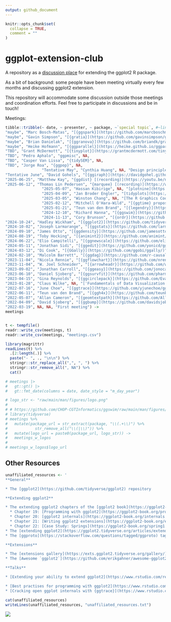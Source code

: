 ```yaml
---
output: github_document
---
```


<!-- README.md is generated from README.Rmd. Please edit that file -->

```r
knitr::opts_chunk$set(
  collapse = TRUE,
  comment = ""
)
```

# ggplot-extension-club


A repository as a [discussion place](https://github.com/teunbrand/ggplot-extension-club/discussions) for extending the ggplot2 R package. 

As a bit of background: some people have been meeting virtually every few months and discussing ggplot2 extension. 

This repository will accommodate some discussion outside those meetings and coordination efforts.  Feel free to participate in discussions and be in touch!


Meetings:


```r
tibble::tribble(~ date, ~ presenter, ~ package, ~`special topic`, #~link,
"maybe", "Marc Bosch-Matas", "[{ggspark}](https://github.com/marcboschmatas/ggspark)", NA,
"maybe", "Gavin Simpson", "[{gratia}](https://github.com/gavinsimpson/gratia)", NA,
"maybe", "Brian Danielak", "[{ggranova}](https://github.com/briandk/granovaGG)", NA,
"maybe", "Heike Hofmann", "[{ggparallel}](https://heike.github.io/ggparallel/)", NA,
"TBD", "Grant McDermott", "[{tinyplot}](https://grantmcdermott.com/tinyplot/)", NA,
"TBD", "Pedro Aphalo", "ggpmisc", NA,
"TBD", "Casper Van Lissa", "{tidySEM}", NA,
"TBD", "Jorge Roa", "{ggpop}", NA,
                "Tentative May", "Cynthia Huang", NA, "Design principles for plot helper functions",
"Tentative June", "David Gohels", "[{ggiraph}](https://davidgohel.github.io/ggiraph/)", NA,
"2025-06-25", "Matthew Kay", "{ggdist} [(recording)](https://youtu.be/n5s2S2yQHc0?si=A1WXzFV5TTRfY680)", NA, # 2pm Chicago
"2025-06-12", "Thomas Lin Pedersen", "{marquee} [(recording)](https://www.youtube.com/watch?v=tuluvJLUGeo)", NA, #9pm CEST - Thursday
                "2025-05-07", "Hassan Kibirige", NA, "[plotnine](https://plotnine.org/): A Grammar of Graphics for Python, [(recording)](https://www.youtube.com/watch?v=tVeG7z2IgeA)",
                "2025-04-09", "Jan Broder Engler", "[tidyplots](https://github.com/jbengler/tidyplots/)", "Wrapper functions and publication readiness",
                "2025-03-05", "Winston Chang", NA, "[The R Graphics Cookbook](https://r-graphics.org/) & ggproto [(recording)](https://www.youtube.com/watch?v=wyLNiPT6aWA)",
                "2025-02-12", "Mitchell O'Hara-Wild", "[{ggtime} proposal](https://github.com/mitchelloharawild/talk-ggextenders-ggtime)", NA,
                "2025-01-21", "Teun van den Brand", "[{legendry}](https://github.com/teunbrand/legendry)", NA,
                "2024-12-10", "Richard Hanna", "[{ggswim}](https://github.com/CHOP-CGTInformatics/ggswim)", NA,
                "2024-11-13", "Cory Brunson", "[{ordr}](https://github.com/corybrunson/ordr/)", NA,
"2024-10-24", "Hadley Wickham", "[{ggplot2}](https://github.com/tidyverse/ggplot2/)", "Thoughts on the ggplot2 extension ecosystem [(recording)](https://www.youtube.com/watch?v=kjjcgdkowXs&feature=youtu.be)",
"2024-10-02", "Joseph Larmarange", "[{ggstats}](https://github.com/larmarange/ggstats/)", "gglikert() and geom_likert()",
"2024-09-10", "James Otto", "[{ggdensity}](https://github.com/jamesotto852/ggdensity/)", "IRL extension culture", 
"2024-08-19", "Toby Hocking", "[{animint2}](https://github.com/animint/animint2)", NA, 
"2024-06-22", "Elio Campitelli", "[{ggnewscale}](https://github.com/eliocamp/ggnewscale/)", NA,
"2024-05-11", "Jonathan Sidi", "[{ggedit}](https://github.com/yonicd/ggedit)", NA,
"2024-03-12", "Di Cook", "[{GGally}](https://github.com/ggobi/ggally/)", "A conversation with Di Cook ",
"2024-02-10", "Malcolm Barrett", "[{ggdag}](https://github.com/r-causal/ggdag/)", NA,
"2023-11-04", "Nicola Rennie", "[{ggflowchart}](https://github.com/nrennie/ggflowchart)", NA,
"2023-11-04", "W. Joel Schneider", "[{arrowheadr}](https://github.com/wjschne/arrowheadr)", NA,
"2023-09-02", "Jonathan Carroll", "[{ggeasy}](https://github.com/jonocarroll/ggeasy/)", NA,
"2023-06-10", "Daniel Sjoberg", "[{ggsurvfit}](https://github.com/pharmaverse/ggsurvfit/)", NA,
"2023-04-15", "Gina Reynolds", "[{ggcirclepack}](https://github.com/EvaMaeRey/ggcirclepack)", NA,
"2023-01-28", "Claus Wilke", NA, "['Fundamentals of Data Visualization'](https://github.com/clauswilke/dataviz) book project",
"2022-07-16", "June Choe", "[{ggtrace}](https://github.com/yjunechoe/ggtrace/)", NA,
"2022-06-11", "Teun van den Brand", "[{ggh4x}](https://github.com/teunbrand/ggh4x/)", NA,
"2022-05-07", "Allan Cameron", "[{geomtextpath}](https://github.com/AllanCameron/geomtextpath/)", NA,
"2022-04-09", "David Sjoberg", "[{ggbump}](https://github.com/davidsjoberg/ggbump)", NA,
"2022-03-19", NA, NA, "First meeting") ->
meetings


t <- tempfile()
readr::write_csv(meetings, t)
readr::write_csv(meetings, "meetings.csv")

library(magrittr)
readLines(t) %>% 
  .[2:length(.)] %>% 
  paste("- ", ., "\n\n") %>% 
  stringr::str_replace_all(",", ", ") %>% 
  stringr::str_remove_all(", NA") %>% 
  cat()

# meetings |>
#   gt::gt() |>
#   gt::fmt_date(columns = date, date_style = "m_day_year")

# logo_str <- "raw/main/man/figures/logo.png"
# 
# # https://github.com/CHOP-CGTInformatics/ggswim/raw/main/man/figures/logo.png
# library(tidyverse)
# meetings %>% 
#   mutate(package_url = str_extract(package, "\\(.+\\)") %>% 
#            str_remove_all("\\(|\\)")) %>% 
#   mutate(logo_url = paste0(package_url, logo_str)) ->
#   meetings_w_logos
# 
# meetings_w_logos$logo_url
```



<!-- -   [{animint2}](https://github.com/animint/animint2), Toby Hocking, August 19, 2024 -->
<!-- Past meetings -->

<!-- -   [{ggnewscale}](https://eliocamp.github.io/ggnewscale/), Elio Campitelli, June 22/23, 2024 -->

<!-- -   [{ggedit}](https://yonicd.github.io/ggedit/), Jonathan Sidi, May 11, 2024 -->

<!-- -   A conversation with Di Cook, early extension and [{GGally}](https://ggobi.github.io/ggally/), March 12/13, 2024 -->

<!-- -   [{ggdag}](https://r-causal.github.io/ggdag/), Malcolm Barrett, Feb 10, 2024 -->

<!-- -   [{ggflowchart}](https://nrennie.rbind.io/ggflowchart/) Nicola Rennie & [{arrowheadr}](https://wjschne.github.io/arrowheadr/) W. Joel Schneider Nov 4, 2023 -->

<!-- -   [{ggeasy}](https://jonocarroll.github.io/ggeasy/) Jonathan Carroll, Sept 2, 2023 -->

<!-- -   [{ggsurvfit}](https://www.danieldsjoberg.com/ggsurvfit/), Daniel Sjoberg, June 10, 2023 -->

<!-- -   [{ggcirclepack}](https://github.com/EvaMaeRey/ggcirclepack), Gina Reynolds, April 15, 2023 -->

<!-- -   [*Fundamentals of Data Visualization*](), Claus Wilke, Jan 28, 2023 -->

<!-- -   [{ggtrace}](https://yjunechoe.github.io/ggtrace/), June Choe, July 16, 2022 -->

<!-- -   [{ggh4x}](https://teunbrand.github.io/ggh4x/), Teun Van Den Brand, June 11, 2022 -->

<!-- -   [{geomtextpath}](https://allancameron.github.io/geomtextpath/) Allan Cameron May 7, 2022 -->

<!-- -   [{ggbump}](https://github.com/davidsjoberg/ggbump) David Sjoberg, April 9, 2022 -->


## Other Resources

```r
unaffiliated_resources <- '
**General**

* The [ggplot2](https://github.com/tidyverse/ggplot2) repository

**Extending ggplot2**

* The extending ggplot2 chapters of the [ggplot2 book](https://ggplot2-book.org/):
  * Chapter 19: [Programming with ggplot2](https://ggplot2-book.org/programming.html)
  * Chapter 20: [ggplot2 internals](https://ggplot2-book.org/internals.html)
  * Chapter 21: [Writing ggplot2 extensions](https://ggplot2-book.org/extensions.html)
  * Chapter 22: [Case Study: Springs](https://ggplot2-book.org/spring1.html)
* The [extending ggplot2](https://ggplot2.tidyverse.org/articles/extending-ggplot2.html) vignette
* The [ggproto](https://stackoverflow.com/questions/tagged/ggproto) tag on StackOverflow

**Extensions**

* The [extensions gallery](https://exts.ggplot2.tidyverse.org/gallery/)
* The [Awesome `ggplot2`](https://github.com/erikgahner/awesome-ggplot2) repository

**Talks**

* [Extending your ability to extend ggplot2](https://www.rstudio.com/resources/rstudioconf-2020/extending-your-ability-to-extend-ggplot2/) by Thomas Lin Pederson at rstudio::conf 2020

* [Best practises for programming with ggplot2](https://www.rstudio.com/resources/rstudioconf-2020/best-practices-for-programming-with-ggplot2/) by Dewey Dunnington at rstudio::conf 2020
* [Cracking open ggplot internals with {ggtrace}](https://www.rstudio.com/resources/rstudioconf-2020/best-practices-for-programming-with-ggplot2/) by June Choe at rstudio::conf 2022'

cat(unaffiliated_resources)
writeLines(unaffiliated_resources, "unaffiliated_resources.txt")
```



![](https://github.com/teunbrand/ggplot-extension-club/blob/main/ggextenders-hex_files/figure-html/unnamed-chunk-1-1.png?raw=true)

